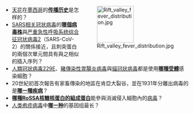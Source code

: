 <div style="float:right;margin-left:0.5em;">
[[File:Rift_valley_fever_distribution.jpg|100x100px]]
</div>

*[[天花|天花]]在[[墨西哥|墨西哥]]的'''[[墨西哥天花历史|传播历史]]'''是怎样的？
*[[SARS相关冠状病毒|SARS相关冠状病毒]]的'''[[RmYN02病毒|哪個病毒株]]'''與[[严重急性呼吸系统综合征冠状病毒2|严重急性呼吸系统综合征冠状病毒2]]（SARS-CoV-2）的關係接近，且刺突蛋白的兩個次單元間具有與之相似的插入序列？
*[[人類冠狀病毒229E|人類冠狀病毒229E]]、[[豬傳染性胃腸炎病毒|豬傳染性胃腸炎病毒]]與[[貓冠狀病毒|貓冠狀病毒]]都是使用'''[[丙氨酸氨肽酶|哪種受體]]'''感染細胞？
*20世紀初首次報告有家畜傳染的地區在肯亞大裂谷，並在1931年分離出病毒的是'''[[裂谷熱|哪一種疾病]]'''？
*'''[[TRIM21|哪種RoSSA核糖核蛋白的組成蛋白]]'''能參與消滅侵入細胞內的[[病毒|病毒]]？
*[[疱疹病毒科|人类疱疹病毒]]中'''[[人巨细胞病毒|哪一种]]'''的基因组最长？